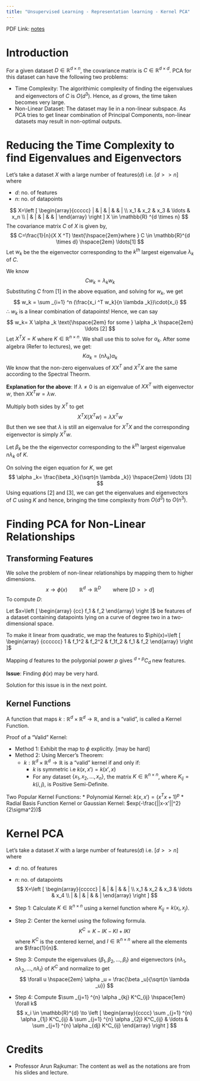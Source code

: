 ```yaml
---
title: "Unsupervised Learning - Representation learning - Kernel PCA"
---
```


PDF Link: [notes](../notes/Wk02.pdf)

# Introduction
For a given dataset $D \in \mathbb{R} ^{d \times n}$, the covariance matrix is $C \in \mathbb{R} ^{d \times d}$. PCA for this dataset can have the following two problems:

* Time Complexity: The algorithimic complexity of finding the eigenvalues and eigenvectors of $C$ is $O(d ^3)$. Hence, as $d$ grows, the time taken becomes very large.
* Non-Linear Dataset: The dataset may lie in a non-linear subspace. As PCA tries to get linear combination of Principal Components, non-linear datasets may result in non-optimal outputs.

# Reducing the Time Complexity to find Eigenvalues and Eigenvectors
Let's take a dataset $X$ with a large number of features($d$) i.e. $[d >> n]$ where

* $d$: no. of features
* $n$: no. of datapoints

$$
X=\left [
\begin{array}{ccccc}
    | & | & | & & | \\
    x_1 & x_2 & x_3 & \ldots & x_n \\
    | & | & | & & |
\end{array}
\right ]
X \in \mathbb{R} ^{d \times n} 
$$
The covariance matrix $C$ of $X$ is given by,
$$
C=\frac{1}{n}(X  X ^T) \text{\hspace{2em}where } C \in \mathbb{R}^{d \times d} \hspace{2em} \ldots[1]
$$
Let $w_k$ be the the eigenvector corresponding to the $k ^{th}$ largest eigenvalue $\lambda _k$ of $C$.

We know
$$
Cw_k=\lambda _k w_k
$$
Substituting $C$ from $[1]$ in the above equation, and solving for $w_k$, we get
$$
w_k = \sum _{i=1} ^n (\frac{x_i ^T w_k}{n \lambda _k})\cdot{x_i}
$$
$\therefore$ $w_k$ is a linear combination of datapoints! Hence, we can say
$$
w_k= X \alpha _k \text{\hspace{2em} for some } \alpha _k \hspace{2em} \ldots [2]
$$
Let $X ^T X = K$ where $K \in \mathbb{R} ^{n \times n}$. We shall use this to solve for $\alpha _k$. After some algebra (Refer to lectures), we get:
$$
K \alpha _k = (n \lambda _k) \alpha _k
$$
We know that the non-zero eigenvalues of $XX^T$ and $X^T X$ are the same according to the Spectral Theorm.

**Explanation for the above**: If $\lambda \ne 0$ is an eigenvalue of $XX^T$ with eigenvector $w$, then $XX^Tw=\lambda w$.

Multiply both sides by $X^T$ to get $$X^TX(X^Tw)=\lambda X^Tw$$
But then we see that $\lambda$ is still an eigenvalue for $X^TX$ and the corresponding eigenvector is simply $X^Tw$.

Let $\beta _k$ be the the eigenvector corresponding to the $k ^{th}$ largest eigenvalue $n \lambda _k$ of $K$.

On solving the eigen equation for $K$, we get
$$
\alpha _k= \frac{\beta _k}{\sqrt{n \lambda _k}} \hspace{2em} \ldots [3]
$$
Using equations [2] and [3], we can get the eigenvalues and eigenvectors of $C$ using $K$ and hence, bringing the time complexity from $O(d ^3)$ to $O(n^3)$.

# Finding PCA for Non-Linear Relationships
## Transforming Features
We solve the problem of non-linear relationships by mapping them to higher dimensions.
$$
x \to \phi(x) \hspace{2em} \mathbb{R} ^d \to \mathbb{R} ^D \hspace{2em} \text{where } [D >> d]
$$
To compute $D$:

Let $x=\left [
\begin{array} {cc}
    f_1 & f_2
\end{array}
\right ]$ be features of a dataset containing datapoints lying on a curve of degree two in a two-dimensional space.

To make it linear from quadratic, we map the features to 
$\phi(x)=\left [
\begin{array} {cccccc}
    1 & f_1^2 & f_2^2 & f_1f_2 & f_1 & f_2
\end{array}
\right ]$

Mapping $d$ features to the polygonial power $p$ gives $^{d+p} C_d$ new features.

**Issue**: Finding $\phi(x)$ may be very hard.

Solution for this issue is in the next point.

## Kernel Functions
A function that maps $k: \mathbb{R}^d \times \mathbb{R}^d \to \mathbb{R}$, and is a "valid", is called a Kernel Function.

Proof of a "Valid" Kernel:

* Method 1: Exhibit the map to $\phi$ explicitly. [may be hard]
* Method 2: Using Mercer's Theorem:
	+ $k: \mathbb{R}^d \times \mathbb{R}^d \to \mathbb{R}$ is a "valid" kernel if and only if:
		- $k$ is symmetric i.e $k(x,x') = k(x',x)$
		- For any dataset $\{x_1,x_2,\ldots,x_n  \}$, the matrix $K \in \mathbb{R}^{n \times n}$, where $K_{ij} = k(i,j)$, is Positive Semi-Definite.

Two Popular Kernel Functions:
* Polynomial Kernel: $k(x,x') = (x^Tx + 1)^p$
* Radial Basis Function Kernel or Gaussian Kernel: $exp(-\frac{||x-x'||^2}{2\sigma^2})$

# Kernel PCA
Let's take a dataset $X$ with a large number of features($d$) i.e. $[d >> n]$ where 

* $d$: no. of features
* $n$: no. of datapoints
$$
X=\left [
\begin{array}{ccccc}
    | & | & | & & | \\
    x_1 & x_2 & x_3 & \ldots & x_4 \\
    | & | & | & & |
\end{array}
\right ]
$$

* Step 1: Calculate $K \in \mathbb{R}^{n \times n}$ using a kernel function where $K_{ij}=k(x_i,x_j)$.
* Step 2: Center the kernel using the following formula.
    $$
    K^C=K-IK-KI+IKI
    $$
    where $K^C$ is the centered kernel, and $I \in \mathbb{R}^{n \times n}$ where all the elements are $\frac{1}{n}$.
* Step 3: Compute the eigenvalues $\{\beta _1, \beta _2, \ldots, \beta _l\}$ and eigenvectors $\{n\lambda _1, n\lambda _2, \ldots, n\lambda _l\}$ of $K^C$ and normalize to get
    $$
    \forall u \hspace{2em} \alpha _u = \frac{\beta _u}{\sqrt{n \lambda _u}}
    $$
* Step 4: Compute $\sum _{j=1} ^{n} \alpha _{kj} K^C_{ij} \hspace{1em} \forall k$
    $$
    x_i \in \mathbb{R}^{d} \to 
    \left [
\begin{array}{cccc}
    \sum _{j=1} ^{n} \alpha _{1j} K^C_{ij} & \sum _{j=1} ^{n} \alpha _{2j} K^C_{ij} & \ldots & \sum _{j=1} ^{n} \alpha _{dj} K^C_{ij}
\end{array}
\right ]
    $$

# Credits
* Professor Arun Rajkumar: The content as well as the notations are from his slides and lecture.